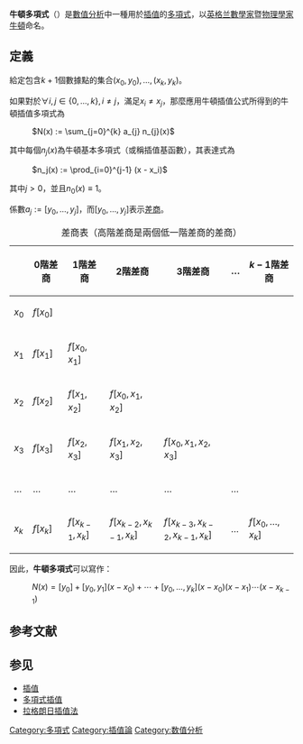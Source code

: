 {{NoteTA |G1=Math}}
{{多個問題|
{{expand|time=2013-12-16T04:02:42+00:00}}
{{Unreferenced|time=2013-12-15T09:47:36+00:00}}
{{expert|time=2013-12-16T04:02:42+00:00}}
}}
'''牛頓多項式'''（{{lang-en|'''Newton Polynomial'''}}）是[[數值分析|數值分析]]中一種用於[[插值|插值]]的[[多項式|多項式]]，以[[英格兰|英格兰]][[數學家|數學家]]暨[[物理學家|物理學家]][[牛頓|牛頓]]命名。

== 定義 ==
給定包含<math>k + 1</math>個數據點的集合<math>(x_0, y_0),\ldots,(x_k, y_k)</math>。

如果對於<math>\forall i, j \in \left\{0, ..., k\right\}, i \ne j</math>，滿足<math>x_i \ne x_j</math>，那麼應用牛頓插值公式所得到的牛頓插值多項式為

: <math>N(x) := \sum_{j=0}^{k} a_{j} n_{j}(x)</math>

其中每個<math>n_{j}(x)</math>為牛頓基本多項式（或稱插值基函數），其表達式為

: <math>n_j(x) := \prod_{i=0}^{j-1} (x - x_i)</math>

其中<math>j > 0</math>，並且<math>n_0(x) \equiv 1</math>。

係數<math>a_j := [y_0,\ldots,y_j]</math>，而<math>[y_0,\ldots,y_j]</math>表示[[差商|差商]]。

{| class="wikitable"
|+ 差商表（高階差商是兩個低一階差商的差商）
|-align=center
!  !! <math>0</math>階差商 !! <math>1</math>階差商 !! <math>2</math>階差商 !! <math>3</math>階差商 !! <math>\ldots</math> !! <math>k-1</math>階差商
|-align=center
| <math>x_{0}</math> || <math>f[x_{0}]</math> || || || || ||
|-align=center
| <math>x_{1}</math> || <math>f[x_{1}]</math> || <math>f[x_{0}, x_{1}]</math> || || || ||
|-align=center
| <math>x_{2}</math> || <math>f[x_{2}]</math> || <math>f[x_{1}, x_{2}]</math> || <math>f[x_{0}, x_{1}, x_{2}]</math> || || ||
|-align=center
| <math>x_{3}</math> || <math>f[x_{3}]</math> || <math>f[x_{2}, x_{3}]</math> || <math>f[x_{1}, x_{2}, x_{3}]</math> || <math>f[x_{0}, x_{1}, x_{2}, x_{3}]</math> || ||
|-align=center
| <math>\ldots</math> || <math>\ldots</math> || <math>\ldots</math> || <math>\ldots</math> || <math>\ldots</math> || <math>\ldots</math> ||
|-align=center
| <math>x_{k}</math> || <math>f[x_{k}]</math> || <math>f[x_{k-1}, x_{k}]</math> || <math>f[x_{k-2}, x_{k-1}, x_{k}]</math> || <math>f[x_{k-3}, x_{k-2}, x_{k-1}, x_{k}]</math> || <math>\ldots</math> || <math>f[x_{0}, \ldots, x_{k}]</math>
|}

因此，'''牛頓多項式'''可以寫作：

: <math>N(x) = [y_0] + [y_0,y_1](x-x_0) + \cdots + [y_0,\ldots,y_k](x-x_0)(x-x_1)\cdots(x-x_{k-1})</math>

== 参考文献 ==
{{Reflist}}

== 参见 ==
{{Portal box|数学}}
* [[插值|插值]]
* [[多項式插值|多項式插值]]
* [[拉格朗日插值法|拉格朗日插值法]]

[[Category:多項式|Category:多項式]]
[[Category:插值論|Category:插值論]]
[[Category:数值分析|Category:数值分析]]

{{Applied-math-stub}}